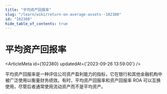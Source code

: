 ```yaml
---
title: "平均资产回报率"
slug: "/learn/wiki/return-on-average-assets--102380"
id: "102380"
hide_table_of_contents: true
---
```



# 平均资产回报率

<ArticleMeta id={102380} updatedAt={'2023-09-26 13:59:00'} />
<div className='border-solid border-b border-t-0 my-4 border-[var(--ifm-color-gray-300)]' />

平均资产回报率是一种评估公司资产盈利能力的指标，它在银行和其他金融机构中被广泛使用以衡量财务绩效。有时，平均资产回报率和资产回报率 ROA 可以互换使用，尽管后者通常使用流动资产而不是平均资产。
